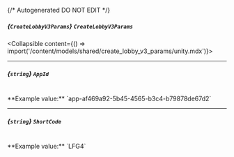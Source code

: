 {/* Autogenerated DO NOT EDIT  */}

##### *{`CreateLobbyV3Params`}* `CreateLobbyV3Params`
<Collapsible content={() => import('/content/models/shared/create_lobby_v3_params/unity.mdx')}>
</Collapsible>

---
##### *{`string`}* `AppId`
<br/>
**Example value:** `app-af469a92-5b45-4565-b3c4-b79878de67d2`

---
##### *{`string`}* `ShortCode`
<br/>
**Example value:** `LFG4`

